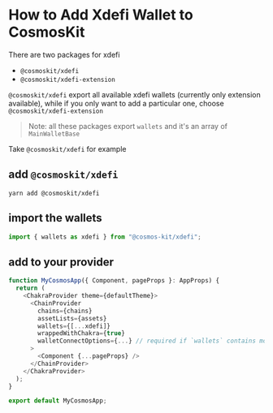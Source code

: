 # How to Add Xdefi Wallet to CosmosKit

There are two packages for xdefi

- `@cosmoskit/xdefi`
- `@cosmoskit/xdefi-extension`

`@cosmoskit/xdefi` export all available xdefi wallets (currently only extension available), while if you only want to add a particular one, choose `@cosmoskit/xdefi-extension`

> Note: all these packages export `wallets` and it's an array of `MainWalletBase`

Take `@cosmoskit/xdefi` for example

## add `@cosmoskit/xdefi`

```
yarn add @cosmoskit/xdefi
```

## import the wallets

```js
import { wallets as xdefi } from "@cosmos-kit/xdefi";
```

## add to your provider

```js
function MyCosmosApp({ Component, pageProps }: AppProps) {
  return (
    <ChakraProvider theme={defaultTheme}>
      <ChainProvider
        chains={chains}
        assetLists={assets}
        wallets={[...xdefi]}
        wrappedWithChakra={true}
        walletConnectOptions={...} // required if `wallets` contains mobile wallets
      >
        <Component {...pageProps} />
      </ChainProvider>
    </ChakraProvider>
  );
}

export default MyCosmosApp;
```
